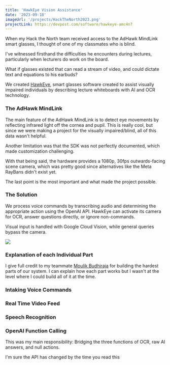 ```yaml
---
title: 'HawkEye Vision Assistance'
date: '2023-09-18'
imageUrl: '/projects/HackTheNorth2023.png'
projectLink: https://devpost.com/software/hawkeye-amc4n7
---
```


When my Hack the North team received access to the AdHawk MindLink smart glasses, I thought of one of my classmates who is blind.

I've witnessed firsthand the difficulties he encounters during lectures, particularly when lecturers do work on the board.

What if glasses existed that can read a stream of video, and could dictate text and equations to his earbuds?

We created [HawkEye](https://devpost.com/software/hawkeye-amc4n7), smart glasses software created to assist visually impaired individuals by describing lecture whiteboards with AI and OCR technology.

### The AdHawk MindLink

The main feature of the AdHawk MindLink is to detect eye movements by reflecting infrared light off the cornea and pupil. This is really cool, but since we were making a project for the visually impaired/blind, all of this data wasn't helpful.

Another limitation was that the SDK was not perfectly documented, which made customization challenging.

With that being said, the hardware provides a 1080p, 30fps outwards-facing scene camera, which was pretty good since alternatives like the Meta RayBans didn't exist yet.

The last point is the most important and what made the project possible.

### The Solution

We process voice commands by transcribing audio and determining the appropriate action using the OpenAI API. HawkEye can activate its camera for OCR, answer questions directly, or ignore non-commands.

Visual input is handled with Google Cloud Vision, while general queries bypass the camera.

![](/projects/HawkEye_Pipeline.png)

### Explanation of each Individual Part

I give full credit to my teammate [Moulik Budhiraja](https://moulikbudhiraja.com/) for building the hardest parts of our system. I can explain how each part works but I wasn't at the level where I could build all of it at the time.

### Intaking Voice Commands

### Real Time Video Feed

### Speech Recognition

### OpenAI Function Calling

This was my main responsibility: Bridging the three functions of OCR, raw AI answers, and null actions.

I'm sure the API has changed by the time you read this
